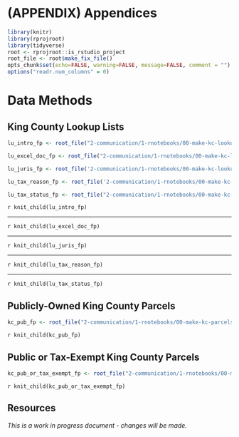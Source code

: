 # (APPENDIX) Appendices {-}

```r
library(knitr)
library(rprojroot)
library(tidyverse)
root <- rprojroot::is_rstudio_project
root_file <- root$make_fix_file()
opts_chunk$set(echo=FALSE, warning=FALSE, message=FALSE, comment = "")
options("readr.num_columns" = 0)
```

# Data Methods

## King County Lookup Lists
```r
lu_intro_fp <- root_file("2-communication/1-rnotebooks/00-make-kc-lookup-intro.Rmd")

lu_excel_doc_fp <- root_file("2-communication/1-rnotebooks/00-make-kc-lookup-excel-doc.Rmd")

lu_juris_fp <- root_file('2-communication/1-rnotebooks/00-make-kc-lookup-jurisdiction.Rmd')

lu_tax_reason_fp <- root_file('2-communication/1-rnotebooks/00-make-kc-lookup-tax-reason.Rmd')

lu_tax_status_fp <- root_file("2-communication/1-rnotebooks/00-make-kc-lookup-tax-status.Rmd")
```

`r knit_child(lu_intro_fp)`
<br>
<hr>
`r knit_child(lu_excel_doc_fp)`
<br>
<hr>
`r knit_child(lu_juris_fp)`
<br>
<hr>
`r knit_child(lu_tax_reason_fp)` 
<br>
<hr>
`r knit_child(lu_tax_status_fp)`

## Publicly-Owned King County Parcels

```r
kc_pub_fp <- root_file("2-communication/1-rnotebooks/00-make-kc-parcels-public.Rmd")
```

`r knit_child(kc_pub_fp)`

## Public or Tax-Exempt King County Parcels
```r
kc_pub_or_tax_exempt_fp <- root_file("2-communication/1-rnotebooks/00-make-kc-parcels-pub-or-tax-exempt.Rmd")
```

`r knit_child(kc_pub_or_tax_exempt_fp)`

## Resources
_This is a work in progress document - changes will be made._
